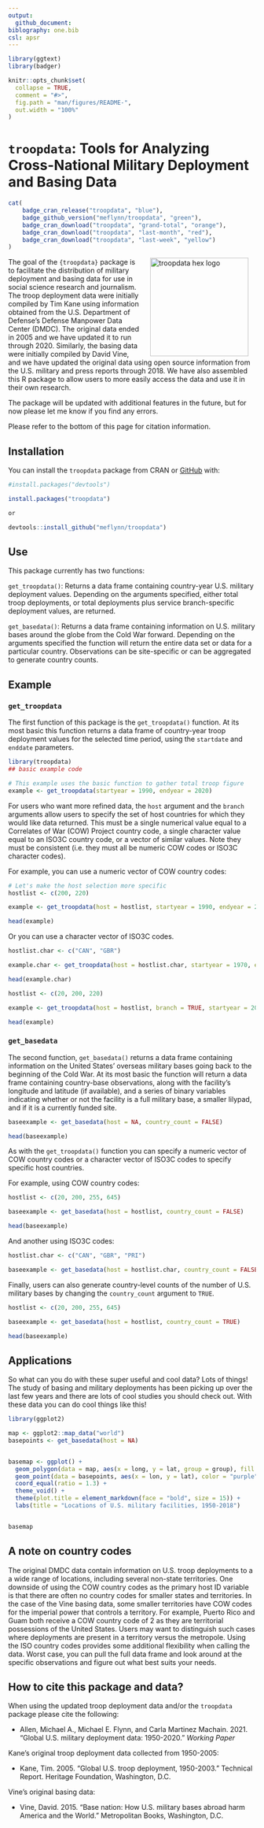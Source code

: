 ```yaml
---
output: 
  github_document:
biblography: one.bib
csl: apsr
---
```


<!-- README.md is generated from README.Rmd. Please edit that file -->

```r

library(ggtext)
library(badger)

knitr::opts_chunk$set(
  collapse = TRUE,
  comment = "#>",
  fig.path = "man/figures/README-",
  out.width = "100%"
)
```


# `troopdata`: Tools for Analyzing Cross-National Military Deployment and Basing Data

<!-- badges: start -->
```r
cat(
	badge_cran_release("troopdata", "blue"),
	badge_github_version("meflynn/troopdata", "green"),
	badge_cran_download("troopdata", "grand-total", "orange"),
	badge_cran_download("troopdata", "last-month", "red"),
	badge_cran_download("troopdata", "last-week", "yellow")
)
```
<!-- badges: end -->

<img src="man/figures/logo.png" alt="troopdata hex logo" align="right" width="200" style="padding: 0 15px; float: right;"/>




The goal of the `{troopdata}` package is to facilitate the distribution of military deployment and basing data for use in social science research and journalism. The troop deployment data were initially compiled by Tim Kane using information obtained from the U.S. Department of Defense's Defense Manpower Data Center (DMDC). The original data ended in 2005 and we have updated it to run through 2020. Similarly, the basing data were initially compiled by David Vine, and we have updated the original data using open source information from the U.S. military and press reports through 2018. We have also assembled this R package to allow users to more easily access the data and use it in their own research.

The package will be updated with additional features in the future, but for now please let me know if you find any errors.

Please refer to the bottom of this page for citation information.



## Installation

You can install the `troopdata` package from CRAN or [GitHub](https://github.com/) with:

``` r
#install.packages("devtools")

install.packages("troopdata")

or 

devtools::install_github("meflynn/troopdata")
```



## Use

This package currently has two functions:

`get_troopdata()`: Returns a data frame containing country-year U.S. military deployment values. Depending on the arguments specified, either total troop deployments, or total deployments plus service branch-specific deployment values, are returned.

`get_basedata()`: Returns a data frame containing information on U.S. military bases around the globe from the Cold War forward. Depending on the arguments specified the function will return the entire data set or data for a particular country. Observations can be site-specific or can be aggregated to generate country counts.


## Example

### `get_troopdata`

The first function of this package is the `get_troopdata()` function. At its most basic this function returns a data frame of country-year troop deployment values for the selected time period, using the `startdate` and `enddate` parameters.

```r
library(troopdata)
## basic example code

# This example uses the basic function to gather total troop figure
example <- get_troopdata(startyear = 1990, endyear = 2020)

```


For users who want more refined data, the `host` argument and the `branch` arguments allow users to specify the set of host countries for which they would like data returned. This must be a single numerical value equal to a Correlates of War (COW) Project country code, a single character value equal to an ISO3C country code, or a vector of similar values. Note they must be consistent (i.e. they must all be numeric COW codes or ISO3C character codes).

For example, you can use a numeric vector of COW country codes:

```r

# Let's make the host selection more specific
hostlist <- c(200, 220)

example <- get_troopdata(host = hostlist, startyear = 1990, endyear = 2020)

head(example)

```

Or you can use a character vector of ISO3C codes.

```r

hostlist.char <- c("CAN", "GBR")

example.char <- get_troopdata(host = hostlist.char, startyear = 1970, endyear = 2020)

head(example.char)

```




```r

hostlist <- c(20, 200, 220)

example <- get_troopdata(host = hostlist, branch = TRUE, startyear = 2006, endyear = 2020)

head(example)

```

### `get_basedata`

The second function, `get_basedata()` returns a data frame containing information on the United States' overseas military bases going back to the beginning of the Cold War. At its most basic the function will return a data frame containing country-base observations, along with the facility's longitude and latitude (if available), and a series of binary variables indicating whether or not the facility is a full military base, a smaller lilypad, and if it is a currently funded site.

```r

baseexample <- get_basedata(host = NA, country_count = FALSE)

head(baseexample)

```

As with the `get_troopdata()` function you can specify a numeric vector of COW country codes or a character vector of ISO3C codes to specify specific host countries. 

For example, using COW country codes:
 
```r

hostlist <- c(20, 200, 255, 645)

baseexample <- get_basedata(host = hostlist, country_count = FALSE)

head(baseexample)

```

And another using ISO3C codes:

```r

hostlist.char <- c("CAN", "GBR", "PRI")

baseexample <- get_basedata(host = hostlist.char, country_count = FALSE)

```


Finally, users can also generate country-level counts of the number of U.S. military bases by changing the `country_count` argument to `TRUE`. 

```r

hostlist <- c(20, 200, 255, 645)

baseexample <- get_basedata(host = hostlist, country_count = TRUE)

head(baseexample)

```



## Applications

So what can you do with these super useful and cool data? Lots of things! The study of basing and military deployments has been picking up over the last few years and there are lots of cool studies you should check out. With these data you can do cool things like this!

```r

library(ggplot2)

map <- ggplot2::map_data("world")
basepoints <- get_basedata(host = NA)


basemap <- ggplot() +
  geom_polygon(data = map, aes(x = long, y = lat, group = group), fill = "gray80", color = "white", size = 0.1) +
  geom_point(data = basepoints, aes(x = lon, y = lat), color = "purple", alpha = 0.6) +
  coord_equal(ratio = 1.3) +
  theme_void() +
  theme(plot.title = element_markdown(face = "bold", size = 15)) +
  labs(title = "Locations of U.S. military facilities, 1950-2018")


basemap

```



## A note on country codes

The original DMDC data contain information on U.S. troop deployments to a a wide range of locations, including several non-state territories. One downside of using the COW country codes as the primary host ID variable is that there are often no country codes for smaller states and territories. In the case of the Vine basing data, some smaller territories have COW codes for the imperial power that controls a territory. For example, Puerto Rico and Guam both receive a COW country code of 2 as they are territorial possessions of the United States. Users may want to distinguish such cases where deployments are present in a territory versus the metropole. Using the ISO country codes provides some additional flexibility when calling the data. Worst case, you can pull the full data frame and look around at the specific observations and figure out what best suits your needs. 



## How to cite this package and data?

When using the updated troop deployment data and/or the `troopdata` package please cite the following:

- Allen, Michael A., Michael E. Flynn, and Carla Martinez Machain. 2021. "Global U.S. military deployment data: 1950-2020." *Working Paper*

Kane's original troop deployment data collected from 1950-2005:

- Kane, Tim. 2005. "Global U.S. troop deployment, 1950-2003." Technical Report. Heritage Foundation, Washington, D.C.

Vine's original basing data:

- Vine, David. 2015. "Base nation: How U.S. military bases abroad harm America and the World." Metropolitan Books, Washington, D.C.


